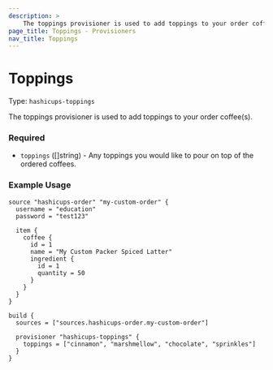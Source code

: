 ```yaml
---
description: >
    The toppings provisioner is used to add toppings to your order coffee(s).
page_title: Toppings - Provisioners
nav_title: Toppings
---
```


# Toppings

Type: `hashicups-toppings`

The toppings provisioner is used to add toppings to your order coffee(s).

### Required

- `toppings` ([]string) - Any toppings you would like to pour on top of the ordered coffees.

### Example Usage


```hcl
source "hashicups-order" "my-custom-order" {
  username = "education"
  password = "test123"

  item {
    coffee {
      id = 1
      name = "My Custom Packer Spiced Latter"
      ingredient {
        id = 1
        quantity = 50
      }
    }
  }
}

build {
  sources = ["sources.hashicups-order.my-custom-order"]

  provisioner "hashicups-toppings" {
    toppings = ["cinnamon", "marshmellow", "chocolate", "sprinkles"]
  }
}
```

